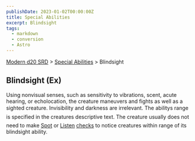 ```yaml
---
publishDate: 2023-01-02T00:00:00Z
title: Special Abilities
excerpt: Blindsight
tags:
  - markdown
  - conversion
  - Astro
---
```


[Modern d20 SRD](/#modernD20) > [Special Abilities](modern-d20-srd-special-abilities-index) > Blindsight

## Blindsight (Ex)

Using nonvisual senses, such as sensitivity to vibrations, scent, acute hearing, or echolocation, the creature maneuvers and fights as well as a sighted creature. Invisibility and darkness are irrelevant. The abilitys range is specified in the creatures descriptive text. The creature usually does not need to make [Spot](modern-d20-srd-skills-spot) or [Listen](modern-d20-srd-skills-listen) [checks](modern-d20-srd-skills-skill-basics) to notice creatures within range of its blindsight ability.
